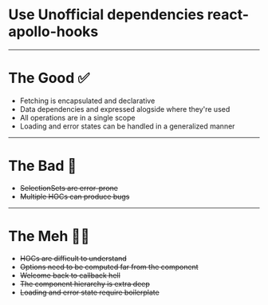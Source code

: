 
# Use Unofficial dependencies react-apollo-hooks

---

# The Good ✅

- Fetching is encapsulated and declarative
- Data dependencies and expressed alogside where they're used
- All operations are in a single scope
- Loading and error states can be handled in a generalized manner

---

# The Bad 🔴

- ~~SelectionSets are error-prone~~
- ~~Multiple HOCs can produce bugs~~

---

# The Meh 🤷‍♀️

- ~~HOCs are difficult to understand~~
- ~~Options need to be computed far from the component~~
- ~~Welcome back to callback hell~~
- ~~The component hierarchy is extra deep~~
- ~~Loading and error state require boilerplate~~
